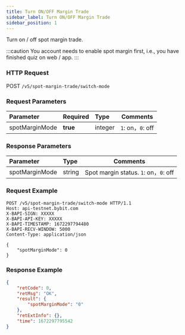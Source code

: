 ```yaml
---
title: Turn ON/OFF Margin Trade
sidebar_label: Turn ON/OFF Margin Trade
sidebar_position: 1
---
```

Turn on / off spot margin trade.

:::caution
You account needs to enable spot margin first, i.e., you have finished quiz on web / app.
:::

### HTTP Request
POST `/v5/spot-margin-trade/switch-mode`

### Request Parameters
| Parameter | Required | Type | Comments|
|:----- |:-------|:-----|------ |
|spotMarginMode |**true** |integer |`1`: on，`0`: off |

### Response Parameters
| Parameter | Type | Comments|
|:----- |:-----|----- |
|spotMarginMode |string |Spot margin status. `1`: on，`0`: off|

### Request Example

```http
POST /v5/spot-margin-trade/switch-mode HTTP/1.1
Host: api-testnet.bybit.com
X-BAPI-SIGN: XXXXX
X-BAPI-API-KEY: XXXXX
X-BAPI-TIMESTAMP: 1672297794480
X-BAPI-RECV-WINDOW: 5000
Content-Type: application/json

{
    "spotMarginMode": 0
}
```

### Response Example

```json
{
    "retCode": 0,
    "retMsg": "OK",
    "result": {
        "spotMarginMode": "0"
    },
    "retExtInfo": {},
    "time": 1672297795542
}
```
